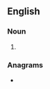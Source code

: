 ==English==

===Noun===
{{head|en|noun plural form}}

# {{plural of|stoat|lang=en}}

===Anagrams===
* {{anagrams|en|a=aosstt|toasts}}